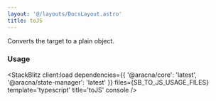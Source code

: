 ```yaml
---
layout: '@/layouts/DocsLayout.astro'
title: toJS
---
```



Converts the target to a plain object.

### Usage

<StackBlitz
  client:load
  dependencies={{ '@aracna/core': 'latest', '@aracna/state-manager': 'latest' }}
  files={SB_TO_JS_USAGE_FILES}
  template='typescript'
  title='toJS'
  console
/>
